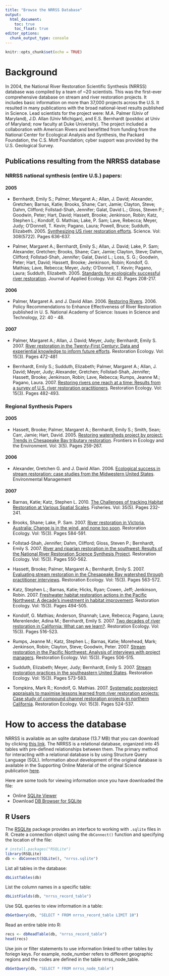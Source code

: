 ```yaml
---
title: "Browse the NRRSS Database"
output:
  html_document:
    toc: true
    toc_float: true
editor_options: 
  chunk_output_type: console
---
```


```r
knitr::opts_chunk$set(echo = TRUE)
```

# Background

In 2004, the National River Restoration Scientific Synthesis (NRRSS) database was compiled by a team of ~20 scientists.  This was the first-ever comprehensive database on stream and river restoration projects. It includes basic information on more than 37,000 projects across the U.S. It resulted in many publications with the broad national-level results published in Science. Lead scientists for the project were: M.A. Palmer (Univ of Maryland), J.D. Allan (Univ Michigan), and E.S. Bernhardt (postdoc at Univ of Maryland; now faculty at Duke University).  The project included a collaboration with American Rivers and benefitted from funding from the National Center for Ecological Analysis and Synthesis, the Packard Foundation, the C.S. Mott Foundation; cyber support was provided by the U.S. Geological Survey.

## Publications resulting from the NRRSS database

### NRRSS national synthesis (entire U.S.) papers:

#### 2005 

- Bernhardt, Emily S.; Palmer, Margaret A.; Allan, J. David; Alexander, Gretchen; Barnas, Katie; Brooks, Shane; Carr, Jamie; Clayton, Steve; Dahm, Clifford; Follstad-Shah, Jennifer; Galat, David L.; Gloss, Steven P.; Goodwin, Peter; Hart, David; Hassett, Brooke; Jenkinson, Robin; Katz, Stephen L.; Kondolf, G. Mathias; Lake, P. Sam; Lave, Rebecca; Meyer, Judy; O'Donnell, T. Kevin; Pagano, Laura; Powell, Bruce; Sudduth, Elizabeth. 2005. [Synthesizing US river restoration efforts](https://github.com/palmerlab-umd/palmerlab-umd.github.io/raw/master/publications/Palmerpublications/Bernhardt2005.pdf). Science. Vol: 308(5722). Pages 636-637.

- Palmer, Margaret A.; Bernhardt, Emily S.; Allan, J. David; Lake, P. Sam; Alexander, Gretchen; Brooks, Shane; Carr, Jamie; Clayton, Steve; Dahm, Clifford; Follstad-Shah, Jennifer; Galat, David L.; Loss, S. G.; Goodwin, Peter; Hart, David; Hassett, Brooke; Jenkinson, Robin; Kondolf, G. Mathias; Lave, Rebecca; Meyer, Judy; O'Donnell, T. Kevin; Pagano, Laura; Sudduth, Elizabeth. 2005. [Standards for ecologically successful river restoration](https://github.com/palmerlab-umd/palmerlab-umd.github.io/raw/master/publications/Palmerpublications/Palmer_et_al_Standards_for_Ecol_Successful_Restoration.pdf). Journal of Applied Ecology. Vol: 42. Pages 208-217.

#### 2006

- Palmer, Margaret A. and J. David Allan. 2006. [Restoring Rivers](https://github.com/palmerlab-umd/palmerlab-umd.github.io/raw/master/publications/Palmerpublications/Palmer_and_Allan_Federal_Policy_And_Restoration_IST_2006.pdf). 2006. Policy Recommendations to Enhance Effectiveness of River Restoration published in U. S. National Academy of Science: Issues in Science and Technology, 22: 40 - 48.  

#### 2007

- Palmer, Margaret A.; Allan, J. David; Meyer, Judy; Bernhardt, Emily S. 2007. [River restoration in the Twenty-First Century: Data and experiential knowledge to inform future efforts](http://onlinelibrary.wiley.com/doi/10.1111/j.1526-100X.2007.00243.x/abstract). Restoration Ecology. Vol: 15(3). Pages 472-481

- Bernhardt, Emily S.; Sudduth, Elizabeth; Palmer, Margaret A.; Allan, J. David; Meyer, Judy; Alexander, Gretchen; Follstad-Shah, Jennifer; Hassett, Brooke; Jenkinson, Robin; Lave, Rebecca; Rumps, Jeanne M.; Pagano, Laura. 2007. [Restoring rivers one reach at a time: Results from a survey of U.S. river restoration practitioners](http://onlinelibrary.wiley.com/doi/10.1111/j.1526-100X.2007.00244.x/abstract). Restoration Ecology. Vol: 15(3). Pages 482-493.


### Regional Synthesis Papers

#### 2005

- Hassett, Brooke; Palmer, Margaret A.; Bernhardt, Emily S.; Smith, Sean; Carr, Jamie; Hart, David. 2005. [Restoring watersheds project by project: Trends in Chesapeake Bay tributary restoration](https://github.com/palmerlab-umd/palmerlab-umd.github.io/raw/master/publications/Palmerpublications/Hassett2005.pdf). Frontiers in Ecology and the Environment. Vol: 3(5). Pages 259-267.

#### 2006

- Alexander, Gretchen G. and J. David Allan.  2006.  [Ecological success in stream restoration: case studies from the Midwestern United States](http://www.ncbi.nlm.nih.gov/pubmed/17557171).   Environmental Management 

#### 2007

- Barnas, Katie; Katz, Stephen L. 2010. [The Challenges of tracking Habitat Restoration at Various Spatial Scales](http://www.tandfonline.com/doi/abs/10.1577/1548-8446-35.5.232). Fisheries. Vol: 35(5). Pages 232-241.

- Brooks, Shane; Lake, P. Sam. 2007. [River restoration in Victoria, Australia: Change is in the wind, and none too soon](http://onlinelibrary.wiley.com/doi/10.1111/j.1526-100X.2007.00253.x/abstract). Restoration Ecology. Vol: 15(3). Pages 584-591.

- Follstad-Shah, Jennifer; Dahm, Clifford; Gloss, Steven P.; Bernhardt, Emily S. 2007. [River and riparian restoration in the southwest: Results of the National River Restoration Science Synthesis Project](http://onlinelibrary.wiley.com/doi/10.1111/j.1526-100X.2007.00250.x/abstract). Restoration Ecology. Vol: 15(3). Pages 550-562.

- Hassett, Brooke; Palmer, Margaret A.; Bernhardt, Emily S. 2007. [Evaluating stream restoration in the Chesapeake Bay watershed through practitioner interviews](http://onlinelibrary.wiley.com/doi/10.1111/j.1526-100X.2007.00251.x/abstract). Restoration Ecology. Vol: 15(3). Pages 563-572.

- Katz, Stephen L.; Barnas, Katie; Hicks, Ryan; Cowen, Jeff; Jenkinson, Robin. 2007. [Freshwater habitat restoration actions in the Pacific Northwest: A decade's investment in habitat improvement](http://onlinelibrary.wiley.com/doi/10.1111/j.1526-100X.2007.00245.x/abstract). Restoration Ecology. Vol: 15(3). Pages 494-505.

- Kondolf, G. Mathias; Anderson, Shannah; Lave, Rebecca; Pagano, Laura; Merenlender, Adina M.; Bernhardt, Emily S. 2007. [Two decades of river restoration in California: What can we learn?](http://onlinelibrary.wiley.com/doi/10.1111/j.1526-100X.2007.00247.x/abstract). Restoration Ecology. Vol: 15(3). Pages 516-523.

- Rumps, Jeanne M.; Katz, Stephen L.; Barnas, Katie; Morehead, Mark; Jenkinson, Robin; Clayton, Steve; Goodwin, Peter. 2007. [Stream restoration in the Pacific Northwest: Analysis of interviews with project managers](http://onlinelibrary.wiley.com/doi/10.1111/j.1526-100X.2007.00246.x/full). Restoration Ecology. Vol: 15(3). Pages 506-515.

- Sudduth, Elizabeth; Meyer, Judy; Bernhardt, Emily S. 2007. [Stream restoration practices in the southeastern United States](http://onlinelibrary.wiley.com/doi/10.1111/j.1526-100X.2007.00252.x/abstract). Restoration Ecology. Vol: 15(3). Pages 573-583.

- Tompkins, Mark R.; Kondolf, G. Mathias. 2007. [Systematic postproject appraisals to maximise lessons learned from river restoration projects: Case study of compound channel restoration projects in northern California](http://onlinelibrary.wiley.com/doi/10.1111/j.1526-100X.2007.00248.x/abstract). Restoration Ecology. Vol: 15(3). Pages 524-537.


# How to access the database

NRRSS is available as an sqlite database (13.7 MB) that you can download by clicking [this link](https://github.com/khondula/nrrss/raw/master/nrrss.sqlite). The NRRSS is a relational database, organized into 45 tables with pre-defined relationships between them. The primary method for interacting with a relational database is by using Structure Query Language (SQL). Information about development of the original database is available in the Supporting Online Material of the original Science publication [here](https://science.sciencemag.org/content/sci/suppl/2005/04/28/308.5722.636.DC1/pfBernhardt.SOM.pdf). 

Here are some tools for viewing information once you have downloaded the file: 

* Online [SQLite Viewer](https://inloop.github.io/sqlite-viewer/)
* Download [DB Browser for SQLite](https://sqlitebrowser.org/)

## R Users

The [RSQLite](https://rsqlite.r-dbi.org/) package provides an interface to working with `.sqlite` files in R. Create a connection object using the `dbConnect()` function and specifying the location of the file:

```r
# install.packages("RSQLite")
library(RSQLite)
db <- dbConnect(SQLite(), "nrrss.sqlite")
```

List all tables in the database:

```r
dbListTables(db)
```

List the column names in a specific table:

```r
dbListFields(db, "nrrss_record_table")
```

Use SQL queries to view information in a table:

```r
dbGetQuery(db, "SELECT * FROM nrrss_record_table LIMIT 10")
```

Read an entire table into R:

```r
recs <- dbReadTable(db, "nrrss_record_table")
head(recs)
```

Use join or filter statements to use information linked to other tables by foriegn keys. For example, node_number refers to different geographic regions and the codes are defined in the table nrrss_node_table. 

```r
dbGetQuery(db, "SELECT * FROM nrrss_node_table")
```

